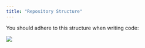 ```yaml
---
title: "Repository Structure"
---
```


You should adhere to this structure when writing code:

![](~/module_b_team_pages/assets/repo_structure.png)